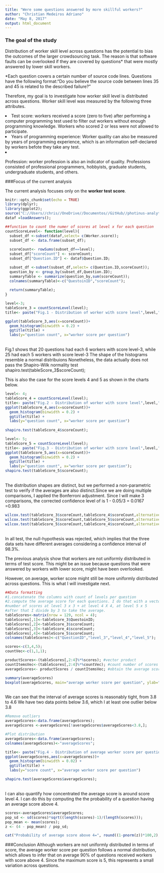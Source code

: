 ```yaml
---
title: "Were some questions answered by more skillful workers?"
author: "Christian Medeiros Adriano"
date: "May 8, 2017"
output: html_document
---
```



### The goal of the study
  <p>Distribution of worker skill level across questions has the potential to bias the outcomes of the larger crowdsourcing task. The reason is that software faults can be overlooked if they are covered by questions* that were mostly answered by lower skill workers. </p>

<p>*Each question covers a certain number of source code lines. Questions have the following format:"Do you believe the source code between lines 35 and 45 is related to the described failure?"</p>
  
<p>  Therefore, my goal is to investigate how worker skill level is distributed across questions. Worker skill level was measured by the following three attributes. 
  <du>
  <li>Test score: workers received a score (zero to five) after performing a computer programming test used to filter
   out workers without enough programming knowledge. Workers who scored 2 or less were not allowed to participate.
  <li>Years of programming experience: Worker quality can also be measured by years of programming experience, which is an information self-declared by workers befote they take any test. 
   <li>Profession: worker profession is also an indicator of quality. Professions consisted of professional programmers, hobbyists, graduate students, undergraduate students, and others.
   </du>

###Focus of the current analysis
<p>The current analysis focuses only on the <b>worker test score</b>.</p>


```r
knitr::opts_chunk$set(echo = TRUE)
library(dplyr);
library(ggplot2);
source("C://Users//chris//OneDrive//Documentos//GitHub//photinus-analytics//loadAnswers.R");
dataf =loadAnswers();

##function to count the numer of scores at level x for each question
countScoreLevel<- function(level){
  subset_df <-subset(dataf,select= c(Worker.score));
  subset_df <- data.frame(subset_df); 
  
  scoreCount<- rowSums(subset_df==level); 
  subset_df["scoreCount"] <- scoreCount;
  subset_df["Question.ID"] <- dataf$Question.ID;

  subset_df <-subset(subset_df,select= c(Question.ID,scoreCount));
  question_by <- group_by(subset_df,Question.ID);
  summaryTable <- summarize(question_by,sum(scoreCount));
  colnames(summaryTable)<-c("QuestoinID","scoreCount");
 
  return(summaryTable);
}

level<-3;
tableScore_3 = countScoreLevel(level);
title<- paste("Fig.1 - Distribution of worker with score level",level,"across questions");
```
```r
ggplot(tableScore_3,aes(x=scoreCount))+
  geom_histogram(binwidth = 0.2) +
  ggtitle(title) +
  labs(y="question count", x="worker score per question")
```
<br>Fig.1 shows that 20 questions had each 6 workers with score level-3, while 25 had each 5 workers with score level-3 The shape of the histograms resemble a normal distribuions
Nonetheless, the data actually does not pass the Shapiro-Wilk normality test
shapiro.test(tableScore_3$scoreCount);

This is also the case for the score levels 4 and 5 as shown in the charts below.

```r
level<- 4;
tableScore_4 = countScoreLevel(level);
title<- paste("Fig.2 - Distribution of worker with score level",level,"across questions");
ggplot(tableScore_4,aes(x=scoreCount))+
  geom_histogram(binwidth = 0.2) +
  ggtitle(title) +
  labs(y="question count", x="worker score per question")
 
shapiro.test(tableScore_4$scoreCount);

level<- 5;
tableScore_5 = countScoreLevel(level);
title<- paste("Fig.3 - Distribution of worker with score level",level,"across questions");
ggplot(tableScore_5,aes(x=scoreCount))+
  geom_histogram(binwidth = 0.2) +
  ggtitle(title) +
  labs(y="question count", x="worker score per question");
shapiro.test(tableScore_5$scoreCount);
```

<br>The distribution shapes are distinct, but we performed a non-parametric test to verify if
the averages are also distinct.Since we are doing multiple comparisons, I applied 
the Bonferroni adjustment. Since I will make 3 comparisons, the corrected confidence level 
of is  1 - 0.05/3 =  0.0167 =0.983
```r
wilcox.test(tableScore_3$scoreCount,tableScore_4$scoreCount,alternative = c("two.sided"), conf.level = 0.983);
wilcox.test(tableScore_3$scoreCount,tableScore_5$scoreCount,alternative = c("two.sided"), conf.level = 0.983);
wilcox.test(tableScore_5$scoreCount,tableScore_4$scoreCount,alternative = c("two.sided"), conf.level = 0.983);
```
<br>In all test, the null-hypothesis was rejected, which implies that the three data sets have different averages 
considering a confidence interval of 98.3%.

The previous analysis show that workers are not uniformly distributed in
terms of test score. This might be an issue because questions that 
were answered by workers with lower score, might have been overlooked.

However, on average, worker score might still be more uniformly distributed
across questions. This is what I will investigate next.

```r
##Data formatting
#1.concatenate the columns with count of levels per question
#2.compute the average score for each questions. I do that with a vector product of
#number of scores at level 3 x 3 + at level 4 X 4, at level 5 x 5
#after that I divide by 3 to take the average.
tableScores<-matrix(nrow = 129, ncol = 4);
tableScores[,1]<-tableScore_3$QuestoinID;
tableScores[,2]<-tableScore_3$scoreCount;
tableScores[,3]<-tableScore_4$scoreCount;
tableScores[,4]<-tableScore_5$scoreCount;
colnames(tableScores)<-c("QuestionID","level_3","level_4","level_5");

scores<-c(3,4,5);
countVec<-c(1,1,1);

productScores<-(tableScores[,2:4]%*%scores); #vector product
countItemsVec<-(tableScores[,2:4]%*%countVec); #count number of scores per question
averageScores<- productScores / countItemsVec; #obtain the average score for each question

summary(averageScores)
boxplot(averageScores, main="average worker score per question", ylab="average worker score")

```
<br>We can see that the interval of average scores is reasonably tight, from 3.8 to 4.6
We have two data points below 3.6, which I at least one outlier below 3.8
<br>

```r

#Remove outliers
averageScores<-data.frame(averageScores);
averageScores <-averageScores[!averageScores$averageScores<3.8,];

#Plot distribution
averageScores<-data.frame(averageScores);
colnames(averageScores)<-"averageScores";

title<- paste("Fig.4 - Distribution of average worker score per question");
ggplot(averageScores,aes(x=averageScores))+
  geom_histogram(binwidth = 0.02) +
  ggtitle(title) +
  labs(y="score count", x="average worker score per question")

shapiro.test(averageScores$averageScores);
```
<br> I can also quantify how concentrated the average score is around score level 4. I can do this by computing the the probability of a question having an average score above 4.
```r
scores<-averageScores$averageScores;
pop_sd <- sd(scores)*sqrt((length(scores)-1)/(length(scores)));
pop_mean <- mean(scores);
z <- (4 - pop_mean) / pop_sd;

cat("Probability of average score above 4=", round((1-pnorm(z))*100,2),"%");
```

###Conclusion
Although workers are not uniformly distributed in terms of score, the average worker score per 
question follows a normal distribution, which allows to infer that on average 90% of questions received workers with score above 4. Since the maximum score is 5, this represents a small variation across questions.


